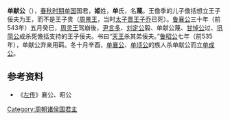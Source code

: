 '''单献公'''（{{bd||？|前535年||}}），[[春秋时期|春秋时期]][[单国|单国]]国君，'''姬'''姓，'''单'''氏，名'''蔑'''。王儋季的儿子儋括想立王子佞夫为王，而不是王子贵（[[周景王|周景王]]，当时[[太子晋|太子晋]][[王子乔|王子乔]]已死）。[[鲁襄公|鲁襄公]]三十年（前543年）五月癸巳，[[周灵王|周灵王]]驾崩後，[[尹言多|尹言多]]、[[刘定公|刘定公]]毅、单献公蔑、[[甘悼公|甘悼公]]过、[[巩简公|巩简公]]成杀死儋括支持的王子佞夫。书曰“[[周景王|天王]]杀其弟佞夫。”[[鲁昭公|鲁昭公]]七年（前535年），单献公弃亲用羁。冬十月辛酉，[[单襄公|单襄公]]、[[单顷公|单顷公]]的族人杀单献公而立[[单成公|单成公]]。

{{start box}}
{{s-before|[[单靖公|单靖公]]}}
{{s-title|[[单国|单国]]国君|—前535年}}
{{s-after|[[单成公|单成公]]}}
{{end box}}

==参考资料==
*《[[左传|左传]]》襄公、昭公

[[Category:周朝诸侯国君主|Category:周朝诸侯国君主]]